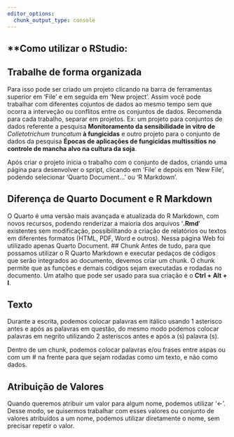 ```yaml
---
editor_options: 
  chunk_output_type: console
---
```

## **Como utilizar o RStudio: 

## Trabalhe de forma organizada
  Para isso pode ser criado um projeto clicando na barra de ferramentas superior em 'File' e em seguida em 'New project'. Assim você pode trabalhar com diferentes cojuntos de dados ao mesmo tempo sem que ocorra a interveção ou conflitos entre os conjuntos de dados.
  Recomenda para cada trabalho, separar em projetos. Ex: um projeto para conjuntos de dados referente a pesquisa **Monitoramento da sensibilidade in vitro de** *Colletotrichum truncatum* **à fungicidas** e outro projeto para o conjunto de dados da pesquisa **Épocas de aplicações de fungicidas multissítios no controle de mancha alvo na cultura da soja**.

  Após criar o projeto inicia o trabalho com o conjunto de dados, criando uma página para desenvolver o spript, clicando em 'File' e depois em 'New File', podendo selecionar 'Quarto Document...' ou 'R Markdown'.

## Diferença de Quarto Document e R Markdown
  O Quarto é uma versão mais avançada e atualizada do R Markdown, com novos recursos, podendo renderizar a maioria dos arquivos '**.Rmd**' existentes sem modificação, possibilitando a criação de relatórios ou textos em diferentes formatos (HTML, PDF, Word e outros).
  Nessa página Web foi utilizado apenas Quarto Document.
## Chunk
  Antes de tudo, para que possamos utilizar o R Quarto Markdown e executar pedaços de códigos que serão integrados ao documento, devemos criar um chunk. O chunk permite que as funções e demais códigos sejam executadas e rodadas no documento. Um atalho que pode ser usado para sua criação é o **Ctrl + Alt + I**.

## Texto
  Durante a escrita, podemos colocar palavras em itálico usando 1 asterisco antes e após as palavras em questão, do mesmo modo podemos colocar palavras em negrito utilizando 2 asteriscos antes e após a (s) palavra (s).

  Dentro de um chunk, podemos colocar palavras e/ou frases entre aspas ou com um # na frente para que sejam rodadas como um texto, e não como dados.

## Atribuição de Valores
  Quando queremos atribuir um valor para algum nome, podemos utilizar '<-'. Desse modo, se quisermos trabalhar com esses valores ou conjunto de valores atribuídos a um nome, podemos utilizar diretamente o nome, sem precisar repetir o valor.


